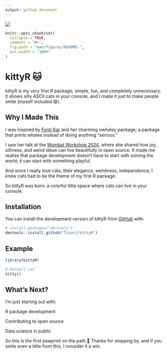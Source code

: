 ```yaml
---
output: github_document
---
```

![](man/figures/kittyR_sticker.png)
<!-- README.md is generated from README.Rmd. Please edit that file -->

```r
knitr::opts_chunk$set(
  collapse = TRUE,
  comment = "#>",
  fig.path = "man/figures/README-",
  out.width = "100%"
)
```

# kittyR 🐱

<!-- badges: start -->
<!-- badges: end -->

kittyR is my very first R package; simple, fun, and completely unnecessary.
It shows silly ASCII cats in your console, and I made it just to make people smile (myself included 😄).

## Why I Made This

I was inspired by [Fonti Kar](https://github.com/fontikar/ohwhaley) and her charming owhaley package; a package that prints whales instead of doing anything "serious."

I saw her talk at the [Wombat Workshop 2024](https://github.com/fontikar/silly-wombat/blob/main/slides.pdf), where she shared how joy, silliness, and weird ideas can live beautifully in open source. It made me realize that package development doesn’t have to start with solving the world; it can start with something playful.

And since I really love cats; their elegance, weirdness, independence; I knew cats had to be the theme of my first R package.

So kittyR was born: a colorful little space where cats can live in your console.


## Installation

You can install the development version of kittyR from [GitHub](https://github.com/) with:

``` r
# install.packages("devtools")
devtools::install_github("Tinarj/kittyR")
```

## Example



```r
library(kittyR)

# Default cat
kitty()
```

## What’s Next?

I'm just starting out with:

R package development

Contributing to open source

Data science in public

So this is the first pawprint on the path 🐾
Thanks for stopping by, and if you smile even a little from this, I consider it a win.


